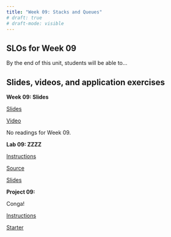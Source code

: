 ```yaml
---
title: "Week 09: Stacks and Queues"
# draft: true
# draft-mode: visible
---
```


## SLOs for Week 09

By the end of this unit, students will be able to...


## Slides, videos, and application exercises

:::::: slide-deck
**Week 09: Slides**

::: slides
[Slides](){target="_blank"}
:::

::: video
[Video](){target="_blank"}
:::

::: reading
No readings for Week 09.
:::
::::::

<!-- ## Lab -->

:::::: lab
**Lab 09: ZZZZ**

::: instructions
[Instructions](/labs/lab09.qmd)
:::

::: starter
[Source]()
:::

::: slides
[Slides]()
:::
::::::

<!-- ## Homework assignments -->

::::: homework
**Project 09: **

Conga!

::: instructions
[Instructions](/projects/proj09.qmd)
:::

::: starter
[Starter]()
:::
:::::